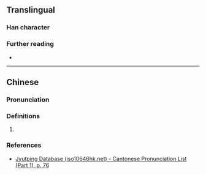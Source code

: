 {{character info}}
==Translingual==

===Han character===
{{Han char|rn=30|rad=口|as=03|sn=6|four=67047|canj=RND|ids=⿰口子}}

===Further reading===
* {{Han ref|kx=0174.220|dkj=03285|dj=0387.150|hdz=10584.060|uh=5407|ud=21511|bh=C9C5|bd=51653}}

----

==Chinese==
{{zh-forms}}

===Pronunciation===
{{zh-pron
|m=zǐ
|m-s=
|dg=
|c=zi2
|c-t=
|g=
|h=pfs=
|j=
|mb=
|md=
|mn=
|mn-t=
|w=
|x=
|mc=y
|oc=y
|cat=
}}

===Definitions===
{{head|zh|Han character}}

# {{rfdef|zh}}

===References===
* [http://www.iso10646hk.net/jp/document/download.jsp Jyutping Database (iso10646hk.net) - Cantonese Pronunciation List (Part 1), p. 76]